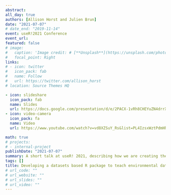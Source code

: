 ```yaml
---
abstract:  
all_day: true
authors: [Allison Horst and Julien Brun]
date: "2021-07-07"
# date_end: "2019-11-14"
event: useR!2021 Conference
event_url: 
featured: false
# image: 
#   caption: 'Image credit: # [**Unsplash**](https://unsplash.com/photos/bzdhc5b3Bxs)'
#   focal_point: Right
links:
# - icon: twitter
#   icon_pack: fab
#   name: Follow
#   url: https://twitter.com/allison_horst
# location: Source Themes HQ

- icon: slideshare
  icon_pack: fab
  name: Slides
  url: https://docs.google.com/presentation/d/e/2PACX-1vRh8CHEYuZN4drrXuiaoKiZ5Fep9Oqb4Oq0N0vDE2JvT3sa7jXqnMtVM5Giu3DlYWQ47JWWDVArtepf/pub?start=false&loop=false&delayms=3000
- icon: video-camera
  icon_pack: fa
  name: Video
  url: https://www.youtube.com/watch?v=vd8XZSuY_Rs&list=PL4IzsxWztPdmHhzrXDAOpq4zS_peAVty2&index=6&t=12s

math: true
# projects:
# - internal-project
publishDate: "2021-07-07"
summary: A short talk at useR! 2021, describing how we are creating the LTERdatasampler package. 
tags: []
title: Developing a datasets based R package to teach environmental data science
# url_code: ""
# url_website: ""
# url_slides: ""
# url_video: ""
---
```

